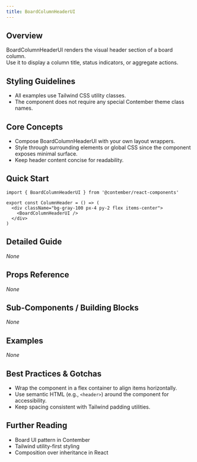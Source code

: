 ```yaml
---
title: BoardColumnHeaderUI
---
```


<!-- Edited by human: false -->
<!-- Examples count: 0 -->
<!-- Source examples: 0 -->
<!-- Playground examples: 0 -->
<!-- External examples: 0 -->
<!-- Import examples: 0 -->

## Overview
BoardColumnHeaderUI renders the visual header section of a board column.  
Use it to display a column title, status indicators, or aggregate actions.

## Styling Guidelines
* All examples use Tailwind CSS utility classes.  
* The component does not require any special Contember theme class names.

## Core Concepts
* Compose BoardColumnHeaderUI with your own layout wrappers.  
* Style through surrounding elements or global CSS since the component exposes minimal surface.  
* Keep header content concise for readability.

## Quick Start
```tsx
import { BoardColumnHeaderUI } from '@contember/react-components'

export const ColumnHeader = () => (
  <div className="bg-gray-100 px-4 py-2 flex items-center">
    <BoardColumnHeaderUI />
  </div>
)
```

## Detailed Guide
_None_

## Props Reference
_None_

## Sub-Components / Building Blocks
_None_

## Examples
_None_

## Best Practices & Gotchas
* Wrap the component in a flex container to align items horizontally.  
* Use semantic HTML (e.g., `<header>`) around the component for accessibility.  
* Keep spacing consistent with Tailwind padding utilities.

## Further Reading
* Board UI pattern in Contember  
* Tailwind utility-first styling  
* Composition over inheritance in React

<!-- End of Generated Documentation -->